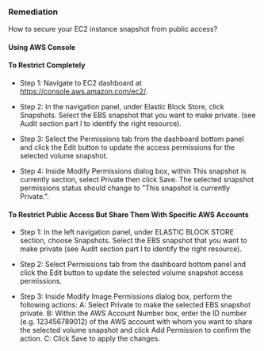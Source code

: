 ### Remediation

How to secure your EC2 instance snapshot from public access?

#### Using AWS Console

#### To Restrict Completely

- Step 1: Navigate to EC2 dashboard at https://console.aws.amazon.com/ec2/.

- Step 2: In the navigation panel, under Elastic Block Store, click Snapshots. Select the EBS snapshot that you want to make private.
  (see Audit section part I to identify the right resource).

- Step 3: Select the Permissions tab from the dashboard bottom panel and click the Edit button to update the access permissions for the selected volume snapshot.

- Step 4: Inside Modify Permissions dialog box, within This snapshot is currently section, select Private then click Save. The selected snapshot permissions status should change to "This snapshot is currently Private.".

#### To Restrict Public Access But Share Them With Specific AWS Accounts

- Step 1: In the left navigation panel, under ELASTIC BLOCK STORE section, choose Snapshots. Select the EBS snapshot that you want to make private (see Audit section part I to identify the right resource).

- Step 2: Select Permissions tab from the dashboard bottom panel and click the Edit button to update the selected volume snapshot access permissions.

- Step 3: Inside Modify Image Permissions dialog box, perform the following actions:
  A: Select Private to make the selected EBS snapshot private.
  B: Within the AWS Account Number box, enter the ID number (e.g. 123456789012) of the AWS account with whom you want to share the selected volume snapshot and click Add Permission to confirm the action.
  C: Click Save to apply the changes.
